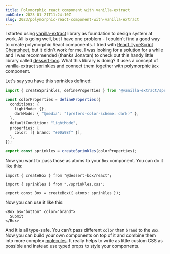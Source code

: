 ```yaml
---
title: Polymorphic react component with vanilla-extract
pubDate: 2023-01-21T11:24:10Z
slug: 2023/polymorphic-react-component-with-vanilla-extract
---
```


I started using [vanilla-extract](https://vanilla-extract.style/) library as foundation to design system at work. All is going well, but I have one problem - I couldn't find a good way to create polymorphic React components. I tried with [React TypeScript Cheatsheet](https://react-typescript-cheatsheet.netlify.app/docs/advanced/patterns_by_usecase/#polymorphic-components-eg-with-as-props), but it didn't work for me. I was looking for a solution for a while and I was recommended (thanks Jonatan) to check out this handy little library called [dessert-box](https://github.com/TheMightyPenguin/dessert-box). What this library is doing? It uses a concept of vanilla-extract [sprinkles](https://vanilla-extract.style/documentation/packages/sprinkles/) and connect them together with polymorphic `Box` component.

Let's say you have this sprinkles defined:

```ts
import { createSprinkles, defineProperties } from "@vanilla-extract/sprinkles";

const colorProperties = defineProperties({
  conditions: {
    lightMode: {},
    darkMode: { "@media": "(prefers-color-scheme: dark)" },
  },
  defaultCondition: "lightMode",
  properties: {
    color: [{ brand: "#00a98f" }],
  },
});

export const sprinkles = createSprinkles(colorProperties);
```

Now you want to pass those as atoms to your `Box` component. You can do it like this:

```tsx
import { createBox } from "@dessert-box/react";

import { sprinkles } from "./sprinkles.css";

export const Box = createBox({ atoms: sprinkles });
```

Now you can use it like this:

```tsx
<Box as="button" color="brand">
  Submit
</Box>
```

And it is all type-safe. You can't pass different `color` than `brand` to the `Box`. Now you can build your own components on top of it and combine them into more complex [molecules](https://atomicdesign.bradfrost.com/chapter-2/). It really helps to write as little custom CSS as possible and instead use typed props to style your components.
